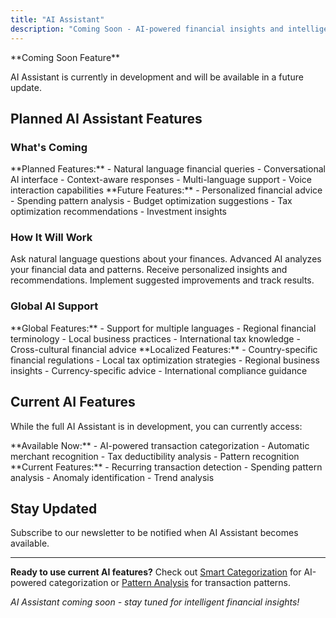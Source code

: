 ```yaml
---
title: "AI Assistant"
description: "Coming Soon - AI-powered financial insights and intelligent assistance"
---
```


<Warning>
**Coming Soon Feature**

AI Assistant is currently in development and will be available in a future update.
</Warning>

## Planned AI Assistant Features

### What's Coming

<CardGroup cols={2}>
  <Card title="Intelligent Chat" icon="message-circle">
    **Planned Features:**
    - Natural language financial queries
    - Conversational AI interface
    - Context-aware responses
    - Multi-language support
    - Voice interaction capabilities
  </Card>
  
  <Card title="Financial Insights" icon="lightbulb">
    **Future Features:**
    - Personalized financial advice
    - Spending pattern analysis
    - Budget optimization suggestions
    - Tax optimization recommendations
    - Investment insights
  </Card>
</CardGroup>

### How It Will Work

<Steps>
  <Step title="Ask Questions">
    Ask natural language questions about your finances.
  </Step>
  
  <Step title="AI Analysis">
    Advanced AI analyzes your financial data and patterns.
  </Step>
  
  <Step title="Get Insights">
    Receive personalized insights and recommendations.
  </Step>
  
  <Step title="Take Action">
    Implement suggested improvements and track results.
  </Step>
</Steps>

### Global AI Support

<AccordionGroup>
  <Accordion title="Multi-Language AI">
    **Global Features:**
    - Support for multiple languages
    - Regional financial terminology
    - Local business practices
    - International tax knowledge
    - Cross-cultural financial advice
  </Accordion>
  
  <Accordion title="Regional Expertise">
    **Localized Features:**
    - Country-specific financial regulations
    - Local tax optimization strategies
    - Regional business insights
    - Currency-specific advice
    - International compliance guidance
  </Accordion>
</AccordionGroup>

## Current AI Features

While the full AI Assistant is in development, you can currently access:

<CardGroup cols={2}>
  <Card title="Smart Categorization" icon="brain">
    **Available Now:**
    - AI-powered transaction categorization
    - Automatic merchant recognition
    - Tax deductibility analysis
    - Pattern recognition
  </Card>
  
  <Card title="Pattern Analysis" icon="repeat">
    **Current Features:**
    - Recurring transaction detection
    - Spending pattern analysis
    - Anomaly identification
    - Trend analysis
  </Card>
</CardGroup>

## Stay Updated

<Card title="Get Notified" icon="bell" href="https://ai2fin.com/newsletter" horizontal>
Subscribe to our newsletter to be notified when AI Assistant becomes available.
</Card>

---

**Ready to use current AI features?** Check out [Smart Categorization](/features/smart-categorisation) for AI-powered categorization or [Pattern Analysis](/features/pattern-analysis) for transaction patterns.

*AI Assistant coming soon - stay tuned for intelligent financial insights!*
